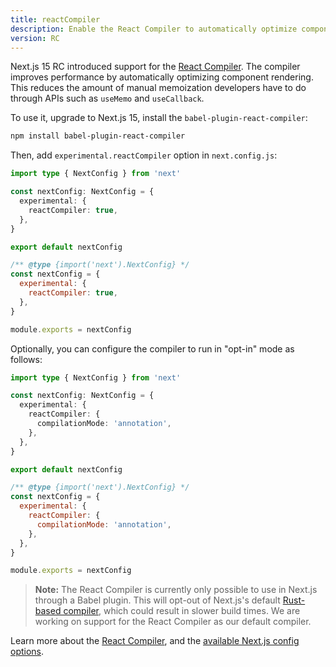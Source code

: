 ```yaml
---
title: reactCompiler
description: Enable the React Compiler to automatically optimize component rendering.
version: RC
---
```


Next.js 15 RC introduced support for the [React Compiler](https://react.dev/learn/react-compiler). The compiler improves performance by automatically optimizing component rendering. This reduces the amount of manual memoization developers have to do through APIs such as `useMemo` and `useCallback`.

To use it, upgrade to Next.js 15, install the `babel-plugin-react-compiler`:

```bash filename="Terminal"
npm install babel-plugin-react-compiler
```

Then, add `experimental.reactCompiler` option in `next.config.js`:

```ts filename="next.config.ts"
import type { NextConfig } from 'next'

const nextConfig: NextConfig = {
  experimental: {
    reactCompiler: true,
  },
}

export default nextConfig
```

```js filename="next.config.js" switcher
/** @type {import('next').NextConfig} */
const nextConfig = {
  experimental: {
    reactCompiler: true,
  },
}

module.exports = nextConfig
```

Optionally, you can configure the compiler to run in "opt-in" mode as follows:

```ts filename="next.config.ts" switcher
import type { NextConfig } from 'next'

const nextConfig: NextConfig = {
  experimental: {
    reactCompiler: {
      compilationMode: 'annotation',
    },
  },
}

export default nextConfig
```

```js filename="next.config.js" switcher
/** @type {import('next').NextConfig} */
const nextConfig = {
  experimental: {
    reactCompiler: {
      compilationMode: 'annotation',
    },
  },
}

module.exports = nextConfig
```

> **Note:** The React Compiler is currently only possible to use in Next.js through a Babel plugin. This will opt-out of Next.js's default [Rust-based compiler](/docs/architecture/nextjs-compiler), which could result in slower build times. We are working on support for the React Compiler as our default compiler.

Learn more about the [React Compiler](https://react.dev/learn/react-compiler), and the [available Next.js config options](https://react.dev/learn/react-compiler#usage-with-nextjs).
